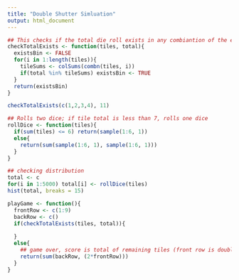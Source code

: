 ```yaml
---
title: "Double Shutter Simluation"
output: html_document
---
```


```r
## This checks if the total die roll exists in any combiantion of the existing tiles. 
checkTotalExists <- function(tiles, total){
  existsBin <- FALSE
  for(i in 1:length(tiles)){
    tileSums <- colSums(combn(tiles, i))
    if(total %in% tileSums) existsBin <- TRUE
  }
  return(existsBin)
}

checkTotalExists(c(1,2,3,4), 11)
```

```r
## Rolls two dice; if tile total is less than 7, rolls one dice
rollDice <- function(tiles){
  if(sum(tiles) <= 6) return(sample(1:6, 1))
  else{
    return(sum(sample(1:6, 1), sample(1:6, 1)))
  }
}

## checking distribution
total <- c
for(i in 1:5000) total[i] <- rollDice(tiles)
hist(total, breaks = 15)
```

```r
playGame <- function(){
  frontRow <- c(1:9)
  backRow <- c()
  if(checkTotalExists(tiles, total)){
    
  }
  else{
    ## game over, score is total of remaining tiles (front row is doubled)
    return(sum(backRow, (2*frontRow)))
  }
}

```

